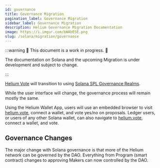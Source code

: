 ```yaml
---
id: governance
title: Governance Migration
pagination_label: Governance Migration
sidebar_label: Governance Migration
description: Helium Governance Migration Documentation
image: https://i.imgur.com/bWAbESE.png
slug: /solana/migration/governance
---
```



:::warning 🚧 This document is a work in progress. 🚧

The documentation on Solana and the upcoming Migration is under development and subject to change.

:::

[Helium Vote](https://helium.vote) will transition to using
[Solana SPL Governance Realms](https://app.realms.today/).

While the user interface will change, the governance process will remain mostly the same.

Using the Helium Wallet App, users will use an embedded browser to visit
[helium.vote](https://helium.vote), connect a wallet, and vote yes/no on proposals. Ledger users, or
users of any other Solana wallet, can also navigate to [helium.vote](https://helium.vote), connect a
wallet, and vote.

## Governance Changes

The major change with Solana governance is that more of the Helium network can be governed by the
DAO. Everything from Program (smart contract) changes to approving Makers can now controlled by the
DAO.
